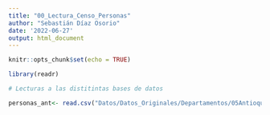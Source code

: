 ```yaml
---
title: "00_Lectura_Censo_Personas"
author: "Sebastián Díaz Osorio"
date: '2022-06-27'
output: html_document
---
```


```r
knitr::opts_chunk$set(echo = TRUE)
```

```r
library(readr)
``` 

```r
# Lecturas a las distitintas bases de datos

personas_ant<- read.csv("Datos/Datos_Originales/Departamentos/05Antioquia/05_Antioquia_CSV/CNPV2018_5PER_A2_05.CSV")



```